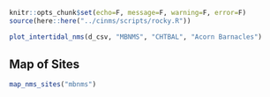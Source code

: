 
```r
knitr::opts_chunk$set(echo=F, message=F, warning=F, error=F)
source(here::here("../cinms/scripts/rocky.R"))
```


```r
plot_intertidal_nms(d_csv, "MBNMS", "CHTBAL", "Acorn Barnacles")
```


## Map of Sites

```r
map_nms_sites("mbnms")
```

